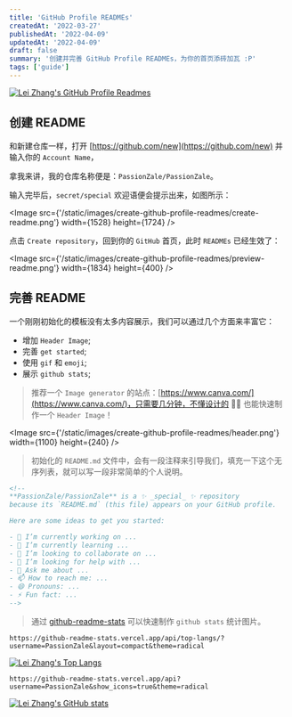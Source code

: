 ```yaml
---
title: 'GitHub Profile READMEs'
createdAt: '2022-03-27'
publishedAt: '2022-04-09'
updatedAt: '2022-04-09'
draft: false
summary: '创建并完善 GitHub Profile READMEs，为你的首页添砖加瓦 :P'
tags: ['guide']
---
```


[![Lei Zhang's GitHub Profile Readmes](/static/images/create-github-profile-readmes/github.com_PassionZale.png)](https://github.com/PassionZale)

## 创建 README

和新建仓库一样，打开 [https://github.com/new](https://github.com/new) 并输入你的 `Account Name`，

拿我来讲，我的仓库名称便是：`PassionZale/PassionZale`。

输入完毕后，`secret/special` 欢迎语便会提示出来，如图所示：

<Image src={'/static/images/create-github-profile-readmes/create-readme.png'} width={1528} height={1724} />

点击 `Create repository`，回到你的 `GitHub` 首页，此时 `READMEs` 已经生效了：

<Image src={'/static/images/create-github-profile-readmes/preview-readme.png'} width={1834} height={400} />

## 完善 README

一个刚刚初始化的模板没有太多内容展示，我们可以通过几个方面来丰富它：

- 增加 `Header Image`;
- 完善 `get started`;
- 使用 `gif` 和 `emoji`;
- 展示 `github stats`;

> 推荐一个 `Image generator` 的站点：[https://www.canva.com/](https://www.canva.com/)，只需要几分钟，不懂设计的 :technologist: 也能快速制作一个 `Header Image`！

<Image src={'/static/images/create-github-profile-readmes/header.png'} width={1100} height={240} />

> 初始化的 `README.md` 文件中，会有一段注释来引导我们，填充一下这个无序列表，就可以写一段非常简单的个人说明。

```markdown
<!--
**PassionZale/PassionZale** is a ✨ _special_ ✨ repository 
because its `README.md` (this file) appears on your GitHub profile.

Here are some ideas to get you started:

- 🔭 I’m currently working on ...
- 🌱 I’m currently learning ...
- 👯 I’m looking to collaborate on ...
- 🤔 I’m looking for help with ...
- 💬 Ask me about ...
- 📫 How to reach me: ...
- 😄 Pronouns: ...
- ⚡ Fun fact: ...
-->
```

> 通过 [github-readme-stats](https://github.com/anuraghazra/github-readme-stats) 可以快速制作 `github stats` 统计图片。


```shell
https://github-readme-stats.vercel.app/api/top-langs/?username=PassionZale&layout=compact&theme=radical
```

[![Lei Zhang's Top Langs](https://github-readme-stats.vercel.app/api/top-langs/?username=PassionZale&layout=compact&theme=radical)](https://github.com/PassionZale/PassionZale)

```shell
https://github-readme-stats.vercel.app/api?username=PassionZale&show_icons=true&theme=radical
```

[![Lei Zhang's GitHub stats](https://github-readme-stats.vercel.app/api?username=PassionZale&show_icons=true&theme=radical)](https://github.com/PassionZale/PassionZale)